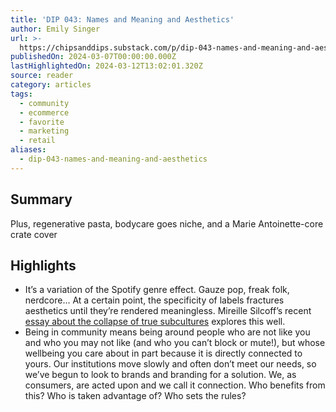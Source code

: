 ```yaml
---
title: 'DIP 043: Names and Meaning and Aesthetics'
author: Emily Singer
url: >-
  https://chipsanddips.substack.com/p/dip-043-names-and-meaning-and-aesthetics?utm_source=post-email-title&publication_id=6324&post_id=142396823&utm_campaign=email-post-title&isFreemail=true&r=og9hp&triedRedirect=true&utm_medium=email
publishedOn: 2024-03-07T00:00:00.000Z
lastHighlightedOn: 2024-03-12T13:02:01.320Z
source: reader
category: articles
tags:
  - community
  - ecommerce
  - favorite
  - marketing
  - retail
aliases:
  - dip-043-names-and-meaning-and-aesthetics
---
```

## Summary

Plus, regenerative pasta, bodycare goes niche, and a Marie Antoinette-core crate cover

## Highlights
- It’s a variation of the Spotify genre effect. Gauze pop, freak folk, nerdcore… At a certain point, the specificity of labels fractures aesthetics until they’re rendered meaningless. Mireille Silcoff’s recent [essay about the collapse of true subcultures](https://www.nytimes.com/2024/02/21/magazine/aesthetics-tiktok-teens.html?unlocked_article_code=1.aU0.V5Yg.mLTOCaGlf3wN&smid=url-share) explores this well.
- Being in community means being around people who are not like you and who you may not like (and who you can’t block or mute!), but whose wellbeing you care about in part because it is directly connected to yours.
  Our institutions move slowly and often don’t meet our needs, so we’ve begun to look to brands and branding for a solution.
  We, as consumers, are acted upon and we call it connection.
  Who benefits from this? Who is taken advantage of? Who sets the rules?
